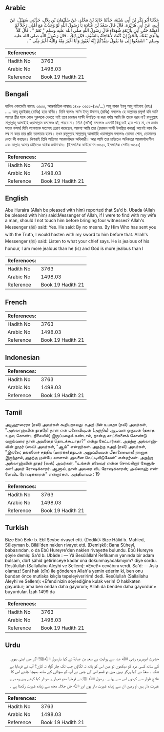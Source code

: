 ## Arabic


<div dir="rtl" lang="ar" style={{fontSize:'larger',backgroundColor:'#f8f9fa',padding:20}}>
حَدَّثَنَا أَبُو بَكْرِ بْنُ أَبِي شَيْبَةَ، حَدَّثَنَا خَالِدُ بْنُ مَخْلَدٍ، عَنْ سُلَيْمَانَ بْنِ بِلاَلٍ، حَدَّثَنِي سُهَيْلٌ، عَنْ أَبِيهِ، عَنْ أَبِي هُرَيْرَةَ، قَالَ قَالَ سَعْدُ بْنُ عُبَادَةَ يَا رَسُولَ اللَّهِ لَوْ وَجَدْتُ مَعَ أَهْلِي رَجُلاً لَمْ أَمَسَّهُ حَتَّى آتِيَ بِأَرْبَعَةِ شُهَدَاءَ قَالَ رَسُولُ اللَّهِ صلى الله عليه وسلم ‏"‏ نَعَمْ ‏"‏ ‏.‏ قَالَ كَلاَّ وَالَّذِي بَعَثَكَ بِالْحَقِّ إِنْ كُنْتُ لأُعَاجِلُهُ بِالسَّيْفِ قَبْلَ ذَلِكَ ‏.‏ قَالَ رَسُولُ اللَّهِ صلى الله عليه وسلم ‏"‏ اسْمَعُوا إِلَى مَا يَقُولُ سَيِّدُكُمْ إِنَّهُ لَغَيُورٌ وَأَنَا أَغْيَرُ مِنْهُ وَاللَّهُ أَغْيَرُ مِنِّي ‏"‏ ‏.‏
</div>
<div style={{backgroundColor:'#f8f9fa',padding:20, marginBottom: 10}}><table> <thead> <tr> <th>References:</th> <th></th> </tr> </thead> <tbody><tr><td>Hadith No</td><td>3763</td></tr><tr><td>Arabic No</td><td>1498.03</td></tr><tr><td>Reference</td><td>Book 19 Hadith 21</td></tr></tbody></table></div>

## Bengali


<div dir="ltr" lang="bn" style={{fontSize:'larger',backgroundColor:'#f8f9fa',padding:20}}>
হাদিস একাডেমি নাম্বারঃ ৩৬৫৫, আন্তর্জাতিক নাম্বারঃ ১৪৯৮ ৩৬৫৫-(১৬/...) আবূ বাকর ইবনু আবূ শাইবাহ (রহঃ) ..... আবূ হুরাইরাহ্ (রাযিঃ) হতে বর্ণিত। তিনি বলেনঃ সা'দ ইবনু উবাদাহ্ (রাযিঃ) বললেনঃ হে আল্লাহর রসূল! যদি আমি আমার স্ত্রীর সঙ্গে কোন পুরুষকে দেখতে পাই তবে চারজন সাক্ষী উপস্থিত না করা পর্যন্ত আমি কি তাকে ধরব না? রসূলুল্লাহ সাল্লাল্লাহু আলাইহি ওয়াসাল্লাম বললেনঃ হ্যাঁ, পারবে না। তিনি (সা'দ) বললেনঃ এমনটি কিছুতেই হতে পারে না, সে মহান সত্তার কসম! যিনি আপনাকে সত্যসহ প্রেরণ করেছেন, আবশ্য আমি তার (চারজন সাক্ষী উপস্থিত করার) আগেই কাল বিলম্ব না করে তার প্রতি তলোয়ার হানব। তখন রসূলুল্লাহ সাল্লাল্লাহু আলাইহি ওয়াসাল্লাম বললেনঃ তোমরা শোন, তোমাদের নেতা কী বলছেন। নিশ্চয়ই তিনি অতিশয় আত্মমর্যাদার অধিকারী। আর আমি তার চাইতেও অধিকতর আত্মমর্যাদাশীল এবং আল্লাহ আমার চাইতেও অধিক মর্যাদাবান। (ইসলামিক ফাউন্ডেশন ৩৬২১, ইসলামিক সেন্টার ৩৬২১)
</div>
<div style={{backgroundColor:'#f8f9fa',padding:20, marginBottom: 10}}><table> <thead> <tr> <th>References:</th> <th></th> </tr> </thead> <tbody><tr><td>Hadith No</td><td>3763</td></tr><tr><td>Arabic No</td><td>1498.03</td></tr><tr><td>Reference</td><td>Book 19 Hadith 21</td></tr></tbody></table></div>

## English


<div dir="ltr" lang="en" style={{fontSize:'larger',backgroundColor:'#f8f9fa',padding:20}}>
Abu Huraira (Allah be pleased with him) reported that Sa'd b. Ubada (Allah be pleased with him) said:Messenger of Allah, if I were to find with my wife a man, should I not touch him before bringing four witnesses? Allah's Messenger (ﷺ) said: Yes. He said: By no means. By Him Who has sent you with the Truth, I would hasten with my sword to him before that. Allah's Messenger (ﷺ) said: Listen to what your chief says. He is jealous of his honour, I am more jealous than he (is) and God is more jealous than I
</div>
<div style={{backgroundColor:'#f8f9fa',padding:20, marginBottom: 10}}><table> <thead> <tr> <th>References:</th> <th></th> </tr> </thead> <tbody><tr><td>Hadith No</td><td>3763</td></tr><tr><td>Arabic No</td><td>1498.03</td></tr><tr><td>Reference</td><td>Book 19 Hadith 21</td></tr></tbody></table></div>

## French


<div dir="ltr" lang="fr" style={{fontSize:'larger',backgroundColor:'#f8f9fa',padding:20}}>

</div>
<div style={{backgroundColor:'#f8f9fa',padding:20, marginBottom: 10}}><table> <thead> <tr> <th>References:</th> <th></th> </tr> </thead> <tbody><tr><td>Hadith No</td><td>3763</td></tr><tr><td>Arabic No</td><td>1498.03</td></tr><tr><td>Reference</td><td>Book 19 Hadith 21</td></tr></tbody></table></div>

## Indonesian


<div dir="ltr" lang="id" style={{fontSize:'larger',backgroundColor:'#f8f9fa',padding:20}}>

</div>
<div style={{backgroundColor:'#f8f9fa',padding:20, marginBottom: 10}}><table> <thead> <tr> <th>References:</th> <th></th> </tr> </thead> <tbody><tr><td>Hadith No</td><td>3763</td></tr><tr><td>Arabic No</td><td>1498.03</td></tr><tr><td>Reference</td><td>Book 19 Hadith 21</td></tr></tbody></table></div>

## Tamil


<div dir="ltr" lang="ta" style={{fontSize:'larger',backgroundColor:'#f8f9fa',padding:20}}>
அபூஹுரைரா (ரலி) அவர்கள் கூறியதாவது: சஅத் பின் உபாதா (ரலி) அவர்கள், "அல்லாஹ்வின் தூதரே! நான் என் மனைவியுடன் (அந்நிய) ஆடவன் ஒருவன் (தகாத உறவு கொண்ட நிலையில்) இருப்பதைக் கண்டால், நான்கு சாட்சிகளைக் கொண்டு வரும்வரை நான் அவனைத் தொடக்கூடாதா?" என்று கேட்டார்கள். அதற்கு அல்லாஹ்வின் தூதர் (ஸல்) அவர்கள், "ஆம்" என்றார்கள். அதற்கு சஅத் (ரலி) அவர்கள், "இல்லை; தங்களைச் சத்திய (மார்க்க)த்துடன் அனுப்பியவன் மீதாணையாக! நானாக இருந்தால்,அதற்கு முன்பே வாளால் அவனை வெட்டிவிடுவேன்" என்றார்கள். அதற்கு அல்லாஹ்வின் தூதர் (ஸல்) அவர்கள், "உங்கள் தலைவர் என்ன சொல்கிறார் கேளுங்கள்! அவர் ரோஷக்காரர். ஆனால், நான் அவரை விட ரோஷக்காரன்; அல்லாஹ் என்னைவிட ரோஷக்காரன்" என்றார்கள். அத்தியாயம் : 19
</div>
<div style={{backgroundColor:'#f8f9fa',padding:20, marginBottom: 10}}><table> <thead> <tr> <th>References:</th> <th></th> </tr> </thead> <tbody><tr><td>Hadith No</td><td>3763</td></tr><tr><td>Arabic No</td><td>1498.03</td></tr><tr><td>Reference</td><td>Book 19 Hadith 21</td></tr></tbody></table></div>

## Turkish


<div dir="ltr" lang="tr" style={{fontSize:'larger',backgroundColor:'#f8f9fa',padding:20}}>
Bize Ebû Bekr b. Ebî Şeybe rivayet etti. (Dediki): Bize Hâlid b. Mahled, Süleyman b. Bilâl'den naklen rivayet etti. (Demişki); Bana Süheyl, babasından, o da Ebû Hureyre'den naklen rivayette bulundu. Ebû Hureyre şöyle demiş: Sa'd b. Ubâde : — Yâ Besûlâllah! Refikamın yanında bir adam bulsam, dört şâhid getirinceye kadar ona dokunmayacakmıyım? diye sordu. Resûlullah (Sallallahu Aleyhi ve Sellem): «Evet!» cevâbını verdi. Sa'd: — Asla olamaz! Seni hak (dîn) ile gönderen Allah'a yemin ederim ki, ben onu bundan önce mutlaka kılıçla tepeleyiveririm! dedi. Resûlullah (Sallallahu Aleyhi ve Sellem): «Efendinizin söylediğine kulak verin! O hakîkaten gayurdur; ama ben ondan daha gayurum; Allah da benden daha gayurdur.» buyurdular. İzah 1499 da
</div>
<div style={{backgroundColor:'#f8f9fa',padding:20, marginBottom: 10}}><table> <thead> <tr> <th>References:</th> <th></th> </tr> </thead> <tbody><tr><td>Hadith No</td><td>3763</td></tr><tr><td>Arabic No</td><td>1498.03</td></tr><tr><td>Reference</td><td>Book 19 Hadith 21</td></tr></tbody></table></div>

## Urdu


<div dir="rtl" lang="ur" style={{fontSize:'larger',backgroundColor:'#f8f9fa',padding:20}}>
حضرت ابوہریرہ رضی اﷲ عنہ سے روایت ہے سعد بن عبادہؓ نے کہا یارسول اﷲﷺ! اگر میں اپنی بیوی کے ساتھ کسی مرد کو دیکھوں تو میں اس کو ہاتھ نہ لگاؤں جب تک چار گواہ نہ لاؤں؟ آپ نے فرمایا بے شک ۔ سعدؓ نے کہا ہرگز نہیں میں تو قسم اس کی جس نے آپ کو سچائی کے ساتھ بھیجا جلدی اس کا علاج تلوار سے کردوں اس سے پہلے ۔ رسول اﷲ ﷺ نے فرمایا سنو تمہارے سردار کیا کہتے ہیں وہ برے غیرت دار ہیں او رمیں ان سے زیادہ غیرت دار ہوں اور اﷲ جل جلالہ مجھ سے زیادہ غیرت رکھتا ہے ۔
</div>
<div style={{backgroundColor:'#f8f9fa',padding:20, marginBottom: 10}}><table> <thead> <tr> <th>References:</th> <th></th> </tr> </thead> <tbody><tr><td>Hadith No</td><td>3763</td></tr><tr><td>Arabic No</td><td>1498.03</td></tr><tr><td>Reference</td><td>Book 19 Hadith 21</td></tr></tbody></table></div>